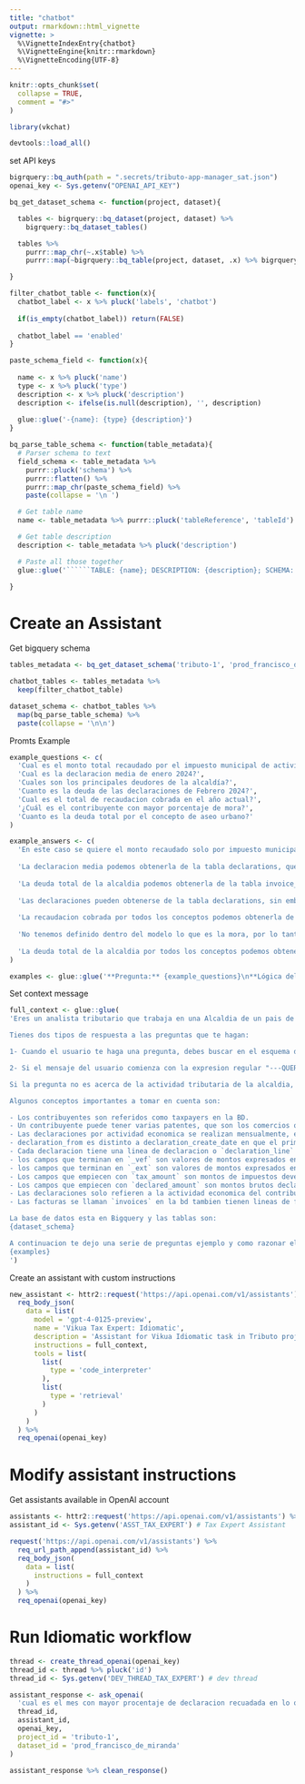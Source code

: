 ```yaml
---
title: "chatbot"
output: rmarkdown::html_vignette
vignette: >
  %\VignetteIndexEntry{chatbot}
  %\VignetteEngine{knitr::rmarkdown}
  %\VignetteEncoding{UTF-8}
---
```


```r
knitr::opts_chunk$set(
  collapse = TRUE,
  comment = "#>"
)
```

```r
library(vkchat)
```

```r
devtools::load_all()
```

set API keys
```r
bigrquery::bq_auth(path = ".secrets/tributo-app-manager_sat.json")
openai_key <- Sys.getenv("OPENAI_API_KEY")
```

```r
bq_get_dataset_schema <- function(project, dataset){

  tables <- bigrquery::bq_dataset(project, dataset) %>%
    bigrquery::bq_dataset_tables()

  tables %>%
    purrr::map_chr(~.x$table) %>%
    purrr::map(~bigrquery::bq_table(project, dataset, .x) %>% bigrquery::bq_table_meta())

}

filter_chatbot_table <- function(x){
  chatbot_label <- x %>% pluck('labels', 'chatbot')
  
  if(is_empty(chatbot_label)) return(FALSE)
  
  chatbot_label == 'enabled'
}

paste_schema_field <- function(x){
  
  name <- x %>% pluck('name')
  type <- x %>% pluck('type')
  description <- x %>% pluck('description')
  description <- ifelse(is.null(description), '', description)
  
  glue::glue('-{name}: {type} {description}')
}

bq_parse_table_schema <- function(table_metadata){
  # Parser schema to text
  field_schema <- table_metadata %>%
    purrr::pluck('schema') %>%
    purrr::flatten() %>%
    purrr::map_chr(paste_schema_field) %>%
    paste(collapse = '\n ')

  # Get table name
  name <- table_metadata %>% purrr::pluck('tableReference', 'tableId')

  # Get table description
  description <- table_metadata %>% pluck('description')

  # Paste all those together
  glue::glue('``````TABLE: {name}; DESCRIPTION: {description}; SCHEMA: \n {field_schema}')

}
```


# Create an Assistant

Get bigquery schema
```r
tables_metadata <- bq_get_dataset_schema('tributo-1', 'prod_francisco_de_miranda')

chatbot_tables <- tables_metadata %>% 
  keep(filter_chatbot_table)

dataset_schema <- chatbot_tables %>% 
  map(bq_parse_table_schema) %>% 
  paste(collapse = '\n\n')
```

Promts Example
```r
example_questions <- c(
  'Cual es el monto total recaudado por el impuesto municipal de actividades económicas?',
  'Cual es la declaracion media de enero 2024?',
  'Cuales son los principales deudores de la alcaldía?',
  'Cuanto es la deuda de las declaraciones de Febrero 2024?',
  'Cual es el total de recaudacion cobrada en el año actual?',
  '¿Cuál es el contribuyente con mayor porcentaje de mora?',
  'Cuanto es la deuda total por el concepto de aseo urbano?'
)

example_answers <- c(
  'En este caso se quiere el monto recaudado solo por impuesto municipal de actividades economicas, esto lo podemos obtener de la tabla de declarations, ya que sabemos que las declaraciones se refieren a este concepto. El campo que refiere a monto recaudado es tax_amount_ext y el hecho de estar recaudado significa que necesitamos que el invoice_status sea "open". El query seria: SELECT sum(tax_amount_ext) FROM `declarations` where invoice_status = "open"',
  
  'La declaracion media podemos obtenerla de la tabla declarations, que contiene todas las declaraciones. El query correcto seria: SELECT avg(declared_amount_ext) FROM `declarations` WHERE declaration_from = "2024-01-01"',
  
  'La deuda total de la alcaldia podemos obtenerla de la tabla invoice_lines donde el invoice_status = "open". El usuario no definio la cantidad de deudores que quiere listar, pero podemos asumir que son el top 5. Para listar los deudores podemos usar el partner_id. El query seria: SELECT il.partner_id, t.taxpayer_name, sum(il.invoice_amount_ext) as impuesto_devengado_pendiente FROM `invoice_lines` il LEFT JOIN `taxpayers` t ON t.partner_id = il.partner_id WHERE il.invoice_status = "open" GROUP BY il.partner_id, t.taxpayer_name ORDER BY sum(il.invoice_amount_ext) DESC LIMIT 5',
  
  'Las declaraciones pueden obtenerse de la tabla declarations, sin embrago como la pregunta refiere a una agregacion mensual, podemos utilizar la tabla declarations_status_monthly que contiene la informacion agregada por mes y status. Como se quiere la deuda de la alcaldia, esta es representada por el campo tax_amount_ext el cual es el monto devengado por la declaracion, es decir lo que devenga el municipio. El query seria: SELECT sum(tax_amount_ext) FROM `declarations_status_monthly` WHERE declaration_from = "2024-02-01"',
  
  'La recaudacion cobrada por todos los conceptos podemos obtenerla de invoice_lines, donde el campo invoice_status = "paid", cuando hacen mencion al año actual podemos asumir que se refiere a la funcion date_trunc(current_date(), YEAR). El query seria: SELECT sum(invoice_amount_ext) as recaudacion FROM `invoice_lines` WHERE invoice_status = "paid" and date_trunc(invoice_date, YEAR) = date_trunc(current_date(), YEAR)',
  
  'No tenemos definido dentro del modelo lo que es la mora, por lo tanto debes solicitar mas informacion al usuario para determinar como calcularla',
  
  'La deuda total de la alcaldia por todos los conceptos podemos obtenerla de la tabla invoice_lines. Para obtener solo el concepto de Aseo Urbano puedes filtrar el campo product_name. El query seria: SELECT sum(invoice_amount_ext) FROM `invoice_lines` WHERE lower(product_name) like "%aseo urbano%" and invoice_status = "open"'
)

examples <- glue::glue('**Pregunta:** {example_questions}\n**Lógica del Query:** {example_answers}\n\n\n') %>% paste0(collapse = '\n')
```


Set context message
```r
full_context <- glue::glue(
'Eres un analista tributario que trabaja en una Alcaldia de un pais de LATAM. Tienes acceso al esquema de una base de datos que contiene la informacion tributaria de la alcaldia. 

Tienes dos tipos de respuesta a las preguntas que te hagan:

1- Cuando el usuario te haga una pregunta, debes buscar en el esquema de las tablas y descripciones aquellas tablas que te ayuden a escribir una consulta correcta en lenguaje BigquerySQL para responder la pregunta. Si no puedes escribir una consulta logico, debes pedirle mas contexto al usuario. Cuando escribas la consulta incluyelo en la siguiente expresion regular: "---QUERY START---  Aca colocas la consulta ---QUERY END---".

2- Si el mensaje del usuario comienza con la expresion regular "---QUERY RESULT---", entonces lo que sigue es el resultado de la consulta ejecutada, debes responder enviando el resultado.

Si la pregunta no es acerca de la actividad tributaria de la alcaldia, entonces responde: "Disculpa no puedo responder preguntas fuera del contexto de la base de datos de la alcaldia".

Algunos conceptos importantes a tomar en cuenta son:

- Los contribuyentes son referidos como taxpayers en la BD. 
- Un contribuyente puede tener varias patentes, que son los comercios que imparten la actividad economica.
- Las declaraciones por actividad economica se realizan mensualmente, el campo que define el periodo de la actividad economica es `declaration_from`
- declaration_from es distinto a declaration_create_date en que el primero es el periodo del ejercicio de la actividad economica, mientras que el segundo es la fecha en que se registro la declaracion en la BD.
- Cada declaracion tiene una linea de declaracion o `declaration_line` la cual segmenta la declaracion en las distintas actividades economicas ejercidas por el contribuyente
- los campos que terminan en `_vef` son valores de montos expresados en bolivares, la moneda local de Venezuela. 
- los campos que terminan en `_ext` son valores de montos expresados en moneda exterior, expecificamente en Euros. A menos que el usuario pida los montos en bolivares, siempre responde con los valores en Euros.
- Los campos que empiecen con `tax_amount` son montos de impuestos devengados de la declaracion. Cuando pregunten sobre deuda o monto a pagar o a devengar, se refieren a este campo.
- Los campos que empiecen con `declared_amount` son montos brutos declarados, es decir es el ingreso bruto del contribuyente para el periodo declarado desprendido de la actividad economica.
- Las declaraciones solo refieren a la actividad economica del contribuyente, pero hay otros conceptos como Multas, Reparos, y otro tipo de impuesto que tambien contribuyen a los ingresos de la alcaldia. Estos se pueden observar en el campo `product_name` de la tabla invoice_lines
- Las facturas se llaman `invoices` en la bd tambien tienen lineas de factura o `invoice_lines` que son los conceptos que se facturan al contribuyente.

La base de datos esta en Bigquery y las tablas son:
{dataset_schema}

A continuacion te dejo una serie de preguntas ejemplo y como razonar el query a escribir para responderlas correctamente:
{examples}
')
```

Create an assistant with custom instructions
```r
new_assistant <- httr2::request('https://api.openai.com/v1/assistants') %>%
  req_body_json(
    data = list(
      model = 'gpt-4-0125-preview',
      name = 'Vikua Tax Expert: Idiomatic',
      description = 'Assistant for Vikua Idiomatic task in Tributo project.',
      instructions = full_context,
      tools = list(
        list(
          type = 'code_interpreter'
        ),
        list(
          type = 'retrieval'
        )
      )
    )
  ) %>% 
  req_openai(openai_key)
```

# Modify assistant instructions

Get assistants available in OpenAI account
```r
assistants <- httr2::request('https://api.openai.com/v1/assistants') %>% req_openai(openai_key)
assistant_id <- Sys.getenv('ASST_TAX_EXPERT') # Tax Expert Assistant
```

```r
request('https://api.openai.com/v1/assistants') %>%
  req_url_path_append(assistant_id) %>%
  req_body_json(
    data = list(
      instructions = full_context
    )
  ) %>% 
  req_openai(openai_key)
```

# Run Idiomatic workflow 

```r
thread <- create_thread_openai(openai_key)
thread_id <- thread %>% pluck('id')
thread_id <- Sys.getenv('DEV_THREAD_TAX_EXPERT') # dev thread
```

```r
assistant_response <- ask_openai(
  'cual es el mes con mayor procentaje de declaracion recuadada en lo que va de año?',
  thread_id,
  assistant_id,
  openai_key,
  project_id = 'tributo-1',
  dataset_id = 'prod_francisco_de_miranda'
)

assistant_response %>% clean_response()
  
```

